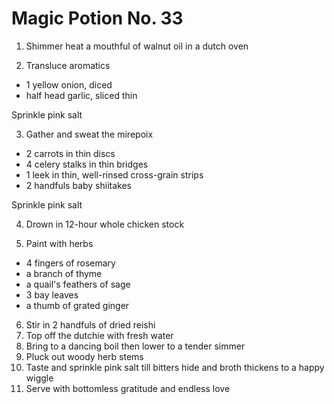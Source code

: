 # Magic Potion No. 33

1. Shimmer heat a mouthful of walnut oil in a dutch oven

2. Transluce aromatics
- 1 yellow onion, diced
- half head garlic, sliced thin

Sprinkle pink salt

3. Gather and sweat the mirepoix
- 2 carrots in thin discs
- 4 celery stalks in thin bridges
- 1 leek in thin, well-rinsed cross-grain strips
- 2 handfuls baby shiitakes

Sprinkle pink salt

4. Drown in 12-hour whole chicken stock

5. Paint with herbs
- 4 fingers of rosemary
- a branch of thyme
- a quail's feathers of sage
- 3 bay leaves
- a thumb of grated ginger

6. Stir in 2 handfuls of dried reishi
7. Top off the dutchie with fresh water
8. Bring to a dancing boil then lower to a tender simmer
9. Pluck out woody herb stems
10. Taste and sprinkle pink salt till bitters hide and broth thickens to a happy wiggle
11. Serve with bottomless gratitude and endless love
